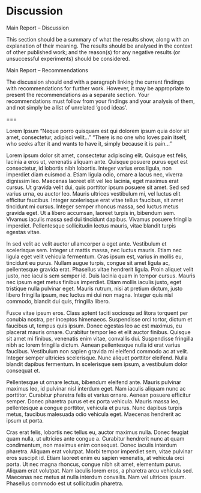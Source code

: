 # Discussion

Main Report – Discussion

This section should be a summary of what the results show, along with an explanation of their meaning. The results should be analysed in the context of other published work; and the reason(s) for any negative results (or unsuccessful experiments) should be considered.


Main Report – Recommendations

The discussion should end with a paragraph linking the current findings with recommendations for further work. However, it may be appropriate to present the recommendations as a separate section. Your recommendations must follow from your findings and your analysis of them, and not simply be a list of unrelated ‘good ideas’.


===

Lorem Ipsum
"Neque porro quisquam est qui dolorem ipsum quia dolor sit amet, consectetur, adipisci velit..."
"There is no one who loves pain itself, who seeks after it and wants to have it, simply because it is pain..."

Lorem ipsum dolor sit amet, consectetur adipiscing elit. Quisque est felis, lacinia a eros ut, venenatis aliquam ante. Quisque posuere purus eget est consectetur, id lobortis nibh lobortis. Integer varius eros ligula, non imperdiet diam euismod a. Etiam ligula odio, ornare a lacus nec, viverra dignissim leo. Maecenas laoreet elit vel leo lacinia, eget maximus erat cursus. Ut gravida velit dui, quis porttitor ipsum posuere sit amet. Sed sed varius urna, eu auctor leo. Mauris ultrices vestibulum mi, vel luctus elit efficitur faucibus. Integer scelerisque erat vitae tellus faucibus, sit amet tincidunt mi cursus. Integer semper rhoncus massa, sed luctus metus gravida eget. Ut a libero accumsan, laoreet turpis in, bibendum sem. Vivamus iaculis massa sed dui tincidunt dapibus. Vivamus posuere fringilla imperdiet. Pellentesque sollicitudin lectus mauris, vitae blandit turpis egestas vitae.

In sed velit ac velit auctor ullamcorper a eget ante. Vestibulum et scelerisque sem. Integer ut mattis massa, nec luctus mauris. Etiam nec ligula eget velit vehicula fermentum. Cras ipsum est, varius in mollis eu, tincidunt eu purus. Nullam augue turpis, congue sit amet ligula ac, pellentesque gravida erat. Phasellus vitae hendrerit ligula. Proin aliquet velit justo, nec iaculis sem semper id. Duis lacinia quam in tempor cursus. Mauris nec ipsum eget metus finibus imperdiet. Etiam mollis iaculis justo, eget tristique nulla pulvinar eget. Mauris rutrum, nisi at pretium dictum, justo libero fringilla ipsum, nec luctus mi dui non magna. Integer quis nisl commodo, blandit dui quis, fringilla libero.

Fusce vitae ipsum eros. Class aptent taciti sociosqu ad litora torquent per conubia nostra, per inceptos himenaeos. Suspendisse orci tortor, dictum et faucibus ut, tempus quis ipsum. Donec egestas leo ac est maximus, eu placerat mauris ornare. Curabitur tempor leo et elit auctor finibus. Quisque sit amet mi finibus, venenatis enim vitae, convallis dui. Suspendisse fringilla nibh ac lorem fringilla dictum. Aenean pellentesque nulla id erat varius faucibus. Vestibulum non sapien gravida mi eleifend commodo ac at velit. Integer semper ultricies scelerisque. Nunc aliquet porttitor eleifend. Nulla blandit dapibus fermentum. In scelerisque sem ipsum, a vestibulum dolor consequat et.

Pellentesque ut ornare lectus, bibendum eleifend ante. Mauris pulvinar maximus leo, id pulvinar nisl interdum eget. Nam iaculis aliquam nunc ac porttitor. Curabitur pharetra felis et varius ornare. Aenean posuere efficitur semper. Donec pharetra purus et ex porta vehicula. Mauris massa leo, pellentesque a congue porttitor, vehicula et purus. Nunc dapibus turpis metus, faucibus malesuada odio vehicula eget. Maecenas hendrerit ac ipsum ut porta.

Cras erat felis, lobortis nec tellus eu, auctor maximus nulla. Donec feugiat quam nulla, ut ultricies ante congue a. Curabitur hendrerit nunc at quam condimentum, non maximus enim consequat. Donec iaculis interdum pharetra. Aliquam erat volutpat. Morbi tempor imperdiet sem, vitae pulvinar eros suscipit id. Etiam laoreet enim eu sapien venenatis, at vehicula orci porta. Ut nec magna rhoncus, congue nibh sit amet, elementum purus. Aliquam erat volutpat. Nam iaculis lorem eros, a pharetra arcu vehicula sed. Maecenas nec metus at nulla interdum convallis. Nam vel ultrices ipsum. Phasellus commodo est ut sollicitudin pharetra. 
